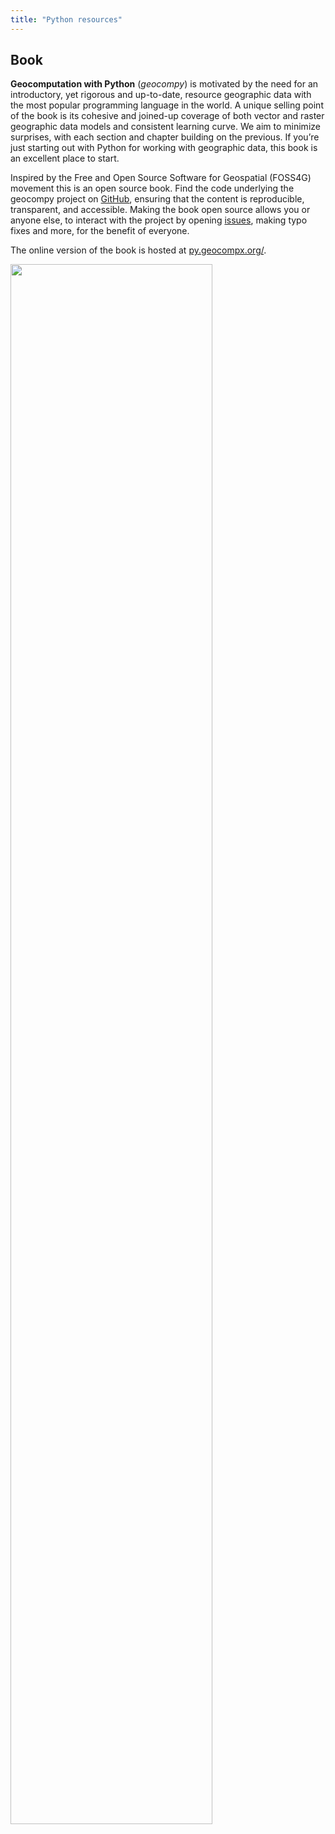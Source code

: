 ```yaml
---
title: "Python resources"
---
```


## Book

::: {.grid}

::: {.g-col-12 .g-col-md-6}
**Geocomputation with Python** (*geocompy*) is motivated by the need for an introductory, yet rigorous and up-to-date, resource geographic data with the most popular programming language in the world.
A unique selling point of the book is its cohesive and joined-up coverage of both vector and raster geographic data models and consistent learning curve.
We aim to minimize surprises, with each section and chapter building on the previous.
If you’re just starting out with Python for working with geographic data, this book is an excellent place to start.

Inspired by the Free and Open Source Software for Geospatial (FOSS4G) movement this is an open source book.
Find the code underlying the geocompy project on [GitHub](https://github.com/geocompr/py), ensuring that the content is reproducible, transparent, and accessible. 
Making the book open source allows you or anyone else, to interact with the project by opening [issues](https://github.com/geocompr/py/issues), making typo fixes and more, for the benefit of everyone.

The online version of the book is hosted at [py.geocompx.org/](https://py.geocompx.org/).
:::

::: {.g-col-12 .g-col-md-6}
<a href="https://py.geocompx.org/"><img width=80% src="static/img/book_cover_py_tmp_small.png"/></a>
:::

:::
